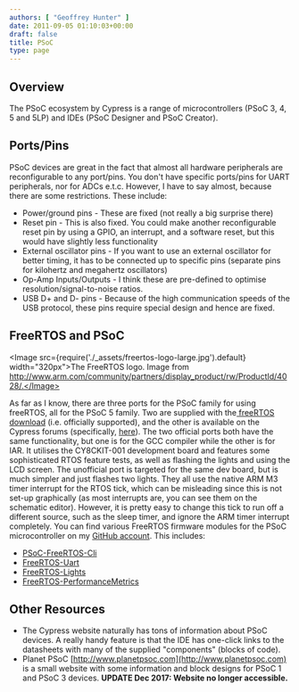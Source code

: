 ```yaml
---
authors: [ "Geoffrey Hunter" ]
date: 2011-09-05 01:10:03+00:00
draft: false
title: PSoC
type: page
---
```


## Overview

The PSoC ecosystem by Cypress is a range of microcontrollers (PSoC 3, 4, 5 and 5LP) and IDEs (PSoC Designer and PSoC Creator).

## Ports/Pins

PSoC devices are great in the fact that almost all hardware peripherals are reconfigurable to any port/pins. You don't have specific ports/pins for UART peripherals, nor for ADCs e.t.c. However, I have to say almost, because there are some restrictions. These include:

* Power/ground pins - These are fixed (not really a big surprise there)
* Reset pin - This is also fixed. You could make another reconfigurable reset pin by using a GPIO, an interrupt, and a software reset, but this would have slightly less functionality
* External oscillator pins - If you want to use an external oscillator for better timing, it has to be connected up to specific pins (separate pins for kilohertz and megahertz  oscillators)
* Op-Amp Inputs/Outputs - I think these are pre-defined to optimise resolution/signal-to-noise ratios.
* USB D+ and D- pins - Because of the high communication speeds of the USB protocol, these pins require special design and hence are fixed.

## FreeRTOS and PSoC

<Image src={require('./_assets/freertos-logo-large.jpg').default} width="320px">The FreeRTOS logo. Image from http://www.arm.com/community/partners/display_product/rw/ProductId/4028/.</Image>

As far as I know, there are three ports for the PSoC family for using freeRTOS, all for the PSoC 5 family. Two are supplied with the[ freeRTOS download](http://www.freertos.org/) (i.e. officially supported), and the other is available on the Cypress forums (specifically, [here](http://www.freertos.org/index.html?http://interactive.freertos.org/entries/211156-cypress-cy8c55xx-family-demo-project)). The two official ports both have the same functionality, but one is for the GCC compiler while the other is for IAR. It utilises the CY8CKIT-001 development board and features some sophisticated RTOS feature tests, as well as flashing the lights and using the LCD screen. The unofficial port is targeted for the same dev board, but is much simpler and just flashes two lights. They all use the native ARM M3 timer interrupt for the RTOS tick, which can be misleading since this is not set-up graphically (as most interrupts are, you can see them on the schematic editor). However, it is pretty easy to change this tick to run off a different source, such as the sleep timer, and ignore the ARM timer interrupt completely. You can find various FreeRTOS firmware modules for the PSoC microcontroller on my [GitHub account](https://github.com/gbmhunter). This includes:

* [PSoC-FreeRTOS-Cli](https://github.com/gbmhunter/C-FreeRTOS-PSoC-Cli)
* [FreeRTOS-Uart](https://github.com/gbmhunter/C-FreeRTOS-Uart)
* [FreeRTOS-Lights](https://github.com/gbmhunter/C-FreeRTOS-Lights)
* [FreeRTOS-PerformanceMetrics](https://github.com/gbmhunter/C-FreeRTOS-PerformanceMetrics)

## Other Resources

* The Cypress website naturally has tons of information about PSoC devices. A really handy feature is that the IDE has one-click links to the datasheets with many of the supplied "components" (blocks of code).
* Planet PSoC [http://www.planetpsoc.com](http://www.planetpsoc.com) is a small website with some information and block designs for PSoC 1 and PSoC 3 devices. **UPDATE Dec 2017: Website no longer accessible.**

